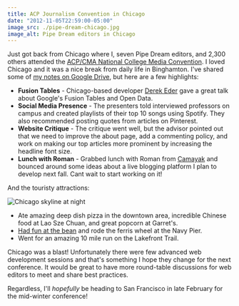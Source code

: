 ```yaml
---
title: ACP Journalism Convention in Chicago
date: "2012-11-05T22:59:00-05:00"
image_src: ./pipe-dream-chicago.jpg
image_alt: Pipe Dream editors in Chicago
---
```


Just got back from Chicago where I, seven Pipe Dream editors, and 2,300 others attended the [ACP/CMA National College Media Convention](http://www.studentpress.org/acp/conventions.html). I loved Chicago and it was a nice break from daily life in Binghamton. I've shared some of [my notes on Google Drive](https://docs.google.com/document/d/1fA66y9JP1wpTjMNRUB_YxRflzApJyBI7XREO4xk8jKo/edit), but here are a few highlights:

- **Fusion Tables** - Chicago-based developer [Derek Eder](http://derekeder.com/) gave a great talk about Google's Fusion Tables and Open Data.
- **Social Media Presence** - The presenters told interviewed professors on campus and created playlists of their top 10 songs using Spotify. They also recommended posting quotes from articles on Pinterest.
- **Website Critique** - The critique went well, but the advisor pointed out that we need to improve the about page, add a commenting policy, and work on making our top articles more prominent by increasing the headline font size.
- **Lunch with Roman** - Grabbed lunch with Roman from [Camayak](http://www.camayak.com/) and bounced around some ideas about a live blogging platform I plan to develop next fall. Cant wait to start working on it!

And the touristy attractions:

![Chicago skyline at night](./chicago-at-night.jpg)

- Ate amazing deep dish pizza in the downtown area, incredible Chinese food at Lao Sze Chuan, and great popcorn at Garret's.
- [Had fun at the bean](http://imgur.com/3UkUO) and rode the ferris wheel at the Navy Pier.
- Went for an amazing 10 mile run on the Lakefront Trail.

Chicago was a blast! Unfortunately there were few advanced web development sessions and that's something I hope they change for the next conference. It would be great to have more round-table discussions for web editors to meet and share best practices.

Regardless, I'll _hopefully_ be heading to San Francisco in late February for the mid-winter conference!
